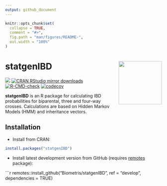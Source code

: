 ---
output: github_document
---

<!-- README.md is generated from README.Rmd. Please edit that file -->

```{r, include = FALSE}
knitr::opts_chunk$set(
  collapse = TRUE,
  comment = "#>",
  fig.path = "man/figures/README-",
  out.width = "100%"
)
```

# statgenIBD <img src="man/figures/logo.png" align="right" height="139" alt="" />

[![](https://www.r-pkg.org/badges/version/statgenIBD)](https://www.r-pkg.org/pkg/statgenIBD)
[![CRAN RStudio mirror downloads](https://cranlogs.r-pkg.org/badges/statgenIBD)](https://www.r-pkg.org/pkg/statgenIBD)
[![R-CMD-check](https://github.com/Biometris/statgenIBD/workflows/R-CMD-check/badge.svg)](https://github.com/Biometris/statgenIBD/actions?workflow=R-CMD-check)
[![codecov](https://codecov.io/gh/Biometris/statgenIBD/branch/master/graph/badge.svg)](https://app.codecov.io/gh/Biometris/statgenIBD)

**statgenIBD** is an R package for calculating IBD probabilities for biparental, three and four-way crosses. Calculations are based on Hidden Markov Models (HMM) and inheritance vectors.

## Installation

* Install from CRAN:

```{r, eval = FALSE}
install.packages("statgenIBD")
```

* Install latest development version from GitHub (requires [remotes](https://github.com/r-lib/remotes) package):

```{r, eval = FALSE}
remotes::install_github("Biometris/statgenIBD", ref = "develop", dependencies = TRUE)

